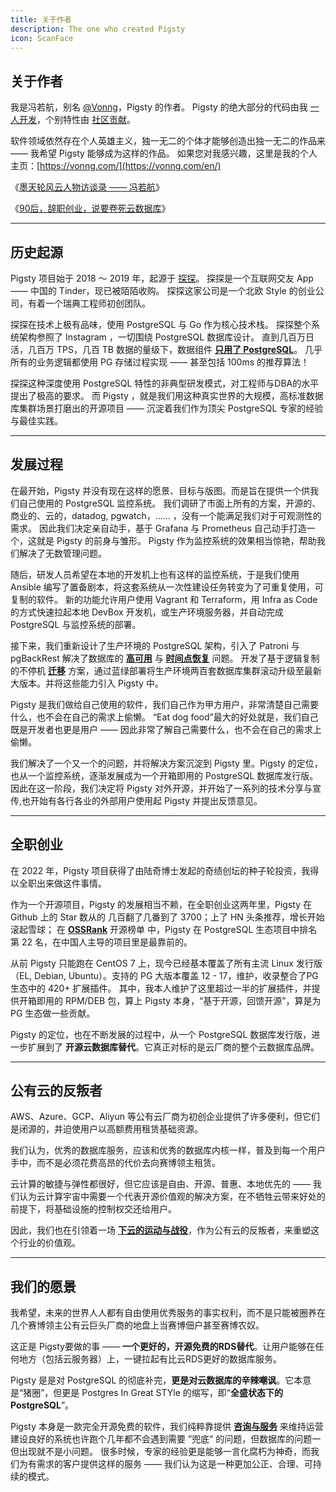 ```yaml
---
title: 关于作者
description: The one who created Pigsty
icon: ScanFace
---
```



## 关于作者

我是冯若航，别名 [@Vonng](https://github.com/Vonng)，Pigsty 的作者。
Pigsty 的绝大部分的代码由我 [一人开发](https://github.com/pgsty/pigsty/pulse)，个别特性由 [社区贡献](https://github.com/pgsty/pigsty/graphs/contributors)。

软件领域依然存在个人英雄主义，独一无二的个体才能够创造出独一无二的作品来 —— 我希望 Pigsty 能够成为这样的作品。
如果您对我感兴趣，这里是我的个人主页：[https://vonng.com/](https://vonng.com/en/)

《[墨天轮风云人物访谈录 —— 冯若航](https://vonng.com/cn/blog/life/modb-interview-vonng/)》

《[90后，辞职创业，说要卷死云数据库](https://vonng.com/cn/blog/life/entrepreneur-vs-rds/)》

--------

## 历史起源

Pigsty 项目始于 2018 ～ 2019 年，起源于 [探探](https://tantanapp.com/en)。 探探是一个互联网交友 App —— 中国的 Tinder，现已被陌陌收购。 探探这家公司是一个北欧 Style 的创业公司，有着一个瑞典工程师初创团队。

探探在技术上极有品味，使用 PostgreSQL 与 Go 作为核心技术栈。 探探整个系统架构参照了 Instagram ，一切围绕 PostgreSQL 数据库设计。 直到几百万日活，几百万 TPS，几百 TB 数据的量级下，数据组件 [**只用了 PostgreSQL**](https://pigsty.cc/blog/pg/just-use-pg/)。 几乎所有的业务逻辑都使用 PG 存储过程实现 —— 甚至包括 100ms 的推荐算法！

探探这种深度使用 PostgreSQL 特性的非典型研发模式，对工程师与DBA的水平提出了极高的要求。 而 Pigsty ，就是我们用这种真实世界的大规模，高标准数据库集群场景打磨出的开源项目 —— 沉淀着我们作为顶尖 PostgreSQL 专家的经验与最佳实践。

------

## 发展过程

在最开始，Pigsty 并没有现在这样的愿景、目标与版图。而是旨在提供一个供我们自己使用的 PostgreSQL 监控系统。 我们调研了市面上所有的方案，开源的、商业的、云的，datadog, pgwatch，…… ，没有一个能满足我们对于可观测性的需求。 因此我们决定亲自动手，基于 Grafana 与 Prometheus 自己动手打造一个，这就是 Pigsty 的前身与雏形。 Pigsty 作为监控系统的效果相当惊艳，帮助我们解决了无数管理问题。

随后，研发人员希望在本地的开发机上也有这样的监控系统，于是我们使用 Ansible 编写了置备剧本，将这套系统从一次性建设任务转变为了可重复使用，可复制的软件。 新的功能允许用户使用 Vagrant 和 Terraform，用 Infra as Code 的方式快速拉起本地 DevBox 开发机，或生产环境服务器，并自动完成 PostgreSQL 与监控系统的部署。

接下来，我们重新设计了生产环境的 PostgreSQL 架构，引入了 Patroni 与 pgBackRest 解决了数据库的 [**高可用**](/docs/feat/ha) 与 [**时间点恢复**](/docs/feat/pitr) 问题。 开发了基于逻辑复制的不停机 [**迁移**](/pgsql/migration) 方案，通过蓝绿部署将生产环境两百套数据库集群滚动升级至最新大版本。并将这些能力引入 Pigsty 中。

Pigsty 是我们做给自己使用的软件，我们自己作为甲方用户，非常清楚自己需要什么，也不会在自己的需求上偷懒。 “Eat dog food”最大的好处就是，我们自己既是开发者也更是用户 —— 因此非常了解自己需要什么，也不会在自己的需求上偷懒。

我们解决了一个又一个的问题，并将解决方案沉淀到 Pigsty 里。Pigsty 的定位，也从一个监控系统，逐渐发展成为一个开箱即用的 PostgreSQL 数据库发行版。 因此在这一阶段，我们决定将 Pigsty 对外开源，并开始了一系列的技术分享与宣传,也开始有各行各业的外部用户使用起 Pigsty 并提出反馈意见。

------

## 全职创业

在 2022 年，Pigsty 项目获得了由陆奇博士发起的奇绩创坛的种子轮投资，我得以全职出来做这件事情。

作为一个开源项目，Pigsty 的发展相当不赖，在全职创业这两年里，Pigsty 在 Github 上的 Star 数从的 几百翻了几番到了 3700；上了 HN 头条推荐，增长开始滚起雪球； 在 [**OSSRank**](https://ossrank.com/cat/368-postgresql-extension?page=2) 开源榜单 中，Pigsty 在 PostgreSQL 生态项目中排名第 22 名，在中国人主导的项目里是最靠前的。

从前 Pigsty 只能跑在 CentOS 7 上，现今已经基本覆盖了所有主流 Linux 发行版 （EL, Debian, Ubuntu）。支持的 PG 大版本覆盖 12 - 17，维护，收录整合了PG生态中的 420+ 扩展插件。 其中，我本人维护了这里超过一半的扩展插件，并提供开箱即用的 RPM/DEB 包，算上 Pigsty 本身，“基于开源，回馈开源”，算是为 PG 生态做一些贡献。

Pigsty 的定位，也在不断发展的过程中，从一个 PostgreSQL 数据库发行版，进一步扩展到了 **开源云数据库替代**。它真正对标的是云厂商的整个云数据库品牌。

------

## 公有云的反叛者

AWS、Azure、GCP、Aliyun 等公有云厂商为初创企业提供了许多便利，但它们是闭源的，并迫使用户以高额费用租赁基础资源。

我们认为，优秀的数据库服务，应该和优秀的数据库内核一样，普及到每一个用户手中，而不是必须花费高昂的代价去向赛博领主租赁。

云计算的敏捷与弹性都很好，但它应该是自由、开源、普惠、本地优先的 —— 我们认为云计算宇宙中需要一个代表开源价值观的解决方案，在不牺牲云带来好处的前提下，将基础设施的控制权交还给用户。

因此，我们也在引领着一场 [**下云的运动与战役**](https://pigsty.cc/blog/cloud/exit/)，作为公有云的反叛者，来重塑这个行业的价值观。

------

## 我们的愿景

我希望，未来的世界人人都有自由使用优秀服务的事实权利，而不是只能被圈养在几个赛博领主公有云巨头厂商的地盘上当赛博佃户甚至赛博农奴。

这正是 Pigsty要做的事 —— **一个更好的，开源免费的RDS替代**。让用户能够在任何地方（包括云服务器）上，一键拉起有比云RDS更好的数据库服务。

Pigsty 是是对 PostgreSQL 的彻底补完，**更是对云数据库的辛辣嘲讽**。它本意是“猪圈”，但更是 Postgres In Great STYle 的缩写，即“**全盛状态下的 PostgreSQL**”。

Pigsty 本身是一款完全开源免费的软件，我们纯粹靠提供 [**咨询与服务**](/docs/about/service) 来维持运营 建设良好的系统也许跑个几年都不会遇到需要 ”兜底“ 的问题，但数据库的问题一但出现就不是小问题。 很多时候，专家的经验更是能够一言化腐朽为神奇，而我们为有需求的客户提供这样的服务 —— 我们认为这是一种更加公正、合理、可持续的模式。

